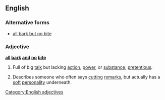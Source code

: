 ==English==

===Alternative forms===
* [[all bark but no bite]]

===Adjective===
'''[[all]] [[bark]] [[and]] [[no]] [[bite]]'''

# {{idiom}} Full of big [[talk]] but lacking [[action]], [[power]], or [[substance]]; [[pretentious]].
# {{idiom}} Describes someone who often says [[cutting]] [[remarks]], but actually has a [[soft]] [[personality]] underneath.

[[Category:English adjectives]]